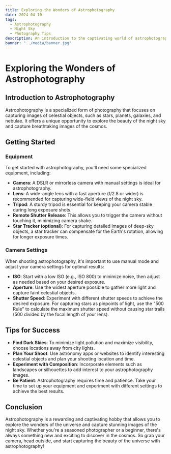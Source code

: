 ```yaml
---
title: Exploring the Wonders of Astrophotography
date: 2024-04-10
tags:
  - Astrophotography
  - Night Sky
  - Photography Tips
description: An introduction to the captivating world of astrophotography and how to get started.
banner: "../media/banner.jpg"
---
```


# Exploring the Wonders of Astrophotography

## Introduction to Astrophotography

Astrophotography is a specialized form of photography that focuses on capturing images of celestial objects, such as stars, planets, galaxies, and nebulae. It offers a unique opportunity to explore the beauty of the night sky and capture breathtaking images of the cosmos.

## Getting Started

### Equipment

To get started with astrophotography, you'll need some specialized equipment, including:

- **Camera**: A DSLR or mirrorless camera with manual settings is ideal for astrophotography.
- **Lens**: A wide-angle lens with a fast aperture (f/2.8 or wider) is recommended for capturing wide-field views of the night sky.
- **Tripod**: A sturdy tripod is essential for keeping your camera stable during long exposure shots.
- **Remote Shutter Release**: This allows you to trigger the camera without touching it, minimizing camera shake.
- **Star Tracker (optional)**: For capturing detailed images of deep-sky objects, a star tracker can compensate for the Earth's rotation, allowing for longer exposure times.

### Camera Settings

When shooting astrophotography, it's important to use manual mode and adjust your camera settings for optimal results:

- **ISO**: Start with a low ISO (e.g., ISO 800) to minimize noise, then adjust as needed based on your desired exposure.
- **Aperture**: Use the widest aperture possible to gather more light and capture faint celestial objects.
- **Shutter Speed**: Experiment with different shutter speeds to achieve the desired exposure. For capturing stars as pinpoints of light, use the "500 Rule" to calculate the maximum shutter speed without causing star trails (500 divided by the focal length of your lens).

## Tips for Success

- **Find Dark Skies**: To minimize light pollution and maximize visibility, choose locations away from city lights.
- **Plan Your Shoot**: Use astronomy apps or websites to identify interesting celestial objects and plan your shooting location and time.
- **Experiment with Composition**: Incorporate elements such as landscapes or silhouettes to add interest to your astrophotography images.
- **Be Patient**: Astrophotography requires time and patience. Take your time to set up your equipment and experiment with different settings to achieve the best results.

## Conclusion

Astrophotography is a rewarding and captivating hobby that allows you to explore the wonders of the universe and capture stunning images of the night sky. Whether you're a seasoned photographer or a beginner, there's always something new and exciting to discover in the cosmos. So grab your camera, head outside, and start capturing the beauty of the universe with astrophotography!
